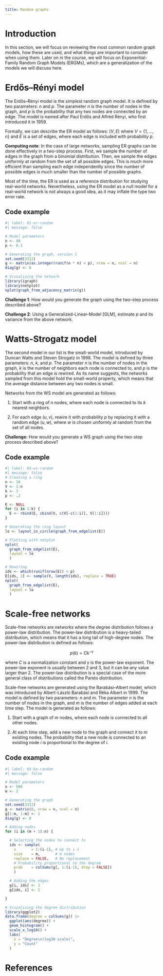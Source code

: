 ```yaml
---
title: Random graphs
---
```


# Introduction

In this section, we will focus on reviewing the most common random graph models, how these are used, and what things are important to consider when using them. Later on in the course, we will focus on Exponential-Family Random Graph Models (ERGMs), which are a generalization of the models we will discuss here.

# Erdős–Rényi model

The Erdős–Rényi model is the simplest random graph model. It is defined by two parameters: $n$ and $p$. The parameter $n$ is the number of nodes in the graph, and $p$ is the probability that any two nodes are connected by an edge. The model is named after Paul Erdős and Alfréd Rényi, who first introduced it in 1959.

Formally, we can describe the ER model as follows: $(V, E)$ where $V = \{1, \ldots, n\}$ and $E$ is a set of edges, where each edge is included with probability $p$.

::: {.callout-tip}
**Computing note**: In the case of large networks, sampling ER graphs can be done effectively in a two-step process. First, we sample the number of edges in the graph from a binomial distribution. Then, we sample the edges uniformly at random from the set of all possible edges. This is much more efficient than sampling each edge independently since the number of possible edges is much smaller than the number of possible graphs.
:::

Most of the time, the ER is used as a reference distribution for studying real-world networks. Nevertheless, using the ER model as a null model for a real-world network is not always a good idea, as it may inflate the type two error rate.

## Code example

```r
#| label: 01-er-random
#| message: false

# Model parameters
n <- 40
p <- 0.1

# Generating the graph, version 1
set.seed(3312)
g <- matrix(as.integer(runif(n * n) < p), nrow = n, ncol = n)
diag(g) <- 0

# Visualizing the network
library(igraph)
library(netplot)
nplot(graph_from_adjacency_matrix(g))
```

**Challenge 1**: How would you generate the graph using the two-step process described above?

**Challenge 2**: Using a Generalized-Linear-Model [GLM], estimate $p$ and its variance from the above network.

# Watts-Strogatz model

The second model in our list is the small-world model, introduced by Duncan Watts and Steven Strogatz in 1998. The model is defined by three parameters: $n$, $k$, and $p$. The parameter $n$ is the number of nodes in the graph, $k$ is the number of neighbors each node is connected to, and $p$ is the probability that an edge is rewired. As its name suggests, the networks sampled from this model hold the small-world property, which means that the average distance between any two nodes is small.

Networks from the WS model are generated as follows:

1. Start with a ring of $n$ nodes, where each node is connected to its $k$ nearest neighbors.

2. For each edge $(u, v)$, rewire it with probability $p$ by replacing it with a random edge $(u, w)$, where $w$ is chosen uniformly at random from the set of all nodes.

**Challenge:** How would you generate a WS graph using the two-step process described above?

## Code example

```r
#| label: 02-ws-random
#| message: false
# Creating a ring
n <- 10
V <- 1:n
k <- 3
p <- .2

E <- NULL
for (i in 1:k) {
  E <- rbind(E, cbind(V, c(V[-c(1:i)], V[1:i])))
}

# Generating the ring layout
lo <- layout_in_circle(graph_from_edgelist(E))

# Plotting with netplot
nplot(
  graph_from_edgelist(E),
  layout = lo
  )

# Rewiring
ids <- which(runif(nrow(E)) < p)
E[ids, 2] <- sample(V, length(ids), replace = TRUE)
nplot(
  graph_from_edgelist(E),
  layout = lo
  )
```

# Scale-free networks

Scale-free networks are networks where the degree distribution follows a power-law distribution. The power-law distribution is a heavy-tailed distribution, which means that it has a long tail of high-degree nodes. The power-law distribution is defined as follows:

$$
p(k) = C k^{-\gamma}
$$

where $C$ is a normalization constant and $\gamma$ is the power-law exponent. The power-law exponent is usually between 2 and 3, but it can be any value larger than 2. The power-law distribution is a special case of the more general class of distributions called the Pareto distribution.

Scale-free networks are generated using the Barabási–Albert model, which was introduced by Albert-László Barabási and Réka Albert in 1999. The model is defined by two parameters: $n$ and $m$. The parameter $n$ is the number of nodes in the graph, and $m$ is the number of edges added at each time step. The model is generated as follows:

1. Start with a graph of $m$ nodes, where each node is connected to all other nodes.

2. At each time step, add a new node to the graph and connect it to $m$ existing nodes. The probability that a new node is connected to an existing node $i$ is proportional to the degree of $i$.

## Code example

```r
#| label: 03-ba-random
#| message: false

# Model parameters
n <- 500
m <- 2

# Generating the graph
set.seed(3312)
g <- matrix(0, nrow = n, ncol = n)
g[1:m, 1:m] <- 1
diag(g) <- 0

# Adding nodes
for (i in (m + 1):n) {

  # Selecting the nodes to connect to
  ids <- sample(
    x       = 1:(i-1), # Up to i-1
    size    = m,       # m nodes
    replace = FALSE,   # No replacement
    # Probability proportional to the degree
    prob    = colSums(g[, 1:(i-1), drop = FALSE])
    )

  # Adding the edges
  g[i, ids] <- 1
  g[ids, i] <- 1

}

# Visualizing the degree distribution
library(ggplot2)
data.frame(degree = colSums(g)) |>
  ggplot(aes(degree)) +
  geom_histogram() +
  scale_x_log10() +
  labs(
    x = "Degree\n(log10 scale)",
    y = "Count"
  )
```

# References